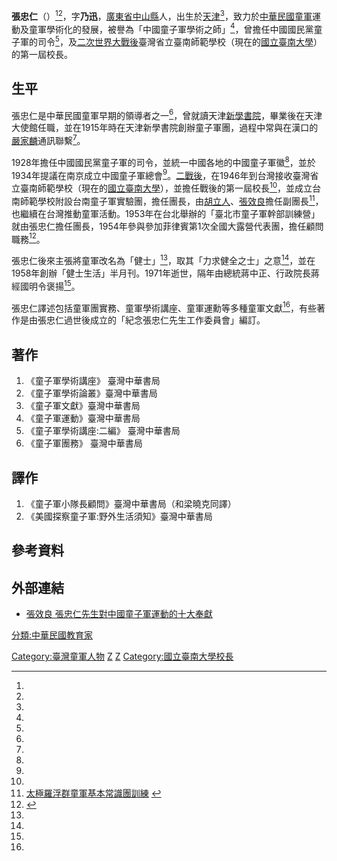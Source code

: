 {{Infobox Person
| image = 1929年 张忠仁.png
| name = 張忠仁
| sex = 男
| birth_date = {{birth date|1898|2|25}}
| birth_place = {{QING|天津府}}
| death_date = {{death date and age|1971|11|17|1898|2|25}}
| death_place = {{ROC|臺灣省}}[[臺北縣|臺北縣]]
| nationality = {{ROC}}
| party = {{KMT}}
<!--| education = 大學畢業-->
| alma_mater = 天津[[新學書院|新學書院]]
}}
'''張忠仁'''（{{bd|1898年|2月25日|1971年|11月17日|catIdx=c張}}）<ref name="edu"/><ref name="新營"/>，字'''乃迅'''，[[廣東省_(中華民國)|廣東省]][[中山縣|中山縣]]人，出生於[[天津|天津]]<ref name="edu"/>，致力於[[中華民國童軍|中華民國童軍]]運動及童軍學術化的發展，被譽為「中國童子軍學術之師」<ref name="edu"/>，曾擔任中國國民黨童子軍的司令<ref name=moc/>，及[[臺灣戰後時期|二次世界大戰後]]臺灣省立臺南師範學校（現在的[[國立臺南大學|國立臺南大學]]）的第一屆校長。

==生平== 
張忠仁是中華民國童軍早期的領導者之一<ref name=fdms/>，曾就讀天津[[新學書院|新學書院]]，畢業後在天津大使館任職，並在1915年時在天津新學書院創辦童子軍團，過程中常與在漢口的[[嚴家麟|嚴家麟]]通訊聯繫<ref name="edu"/>。

1928年擔任中國國民黨童子軍的司令，並統一中國各地的中國童子軍徽<ref name=nryc971004/>，並於1934年提議在南京成立中國童子軍總會<ref name="edu"/>。[[臺灣戰後時期|二戰後]]，在1946年到台灣接收臺灣省立臺南師範學校（現在的[[國立臺南大學|國立臺南大學]]），並擔任戰後的第一屆校長<ref name=nutn/>，並成立台南師範學校附設台南童子軍實驗團，擔任團長，由[[胡立人|胡立人]]、[[張效良|張效良]]擔任副團長<ref>[http://www2.nuu.edu.tw/~rover/word/lesson/wisdom.doc 太極羅浮群童軍基本常識團訓練] {{webarchive|url=https://web.archive.org/web/20131002193020/http://www2.nuu.edu.tw/~rover/word/lesson/wisdom.doc |date=2013-10-02 }}</ref>，也繼續在台灣推動童軍活動。1953年在台北舉辦的「臺北市童子軍幹部訓練營」就由張忠仁擔任團長，1954年參與參加菲律賓第1次全國大露營代表團，擔任顧問職務<ref>{{Cite web |url=http://history.tpscout.org/events.php?y=041 |title=台北市童軍大事記 中華民國41年至45年 |access-date=2013-09-29 |archive-date=2020-09-25 |archive-url=https://web.archive.org/web/20200925053430/http://www.history.tpscout.org/events.php?y=041 |dead-url=no }}</ref>。

張忠仁後來主張將童軍改名為「健士」<ref name=edu_2/>，取其「力求健全之士」之意<ref name=sow/>，並在1958年創辦「健士生活」半月刊。1971年逝世，隔年由總統蔣中正、行政院長蔣經國明令褒揚<ref name=cca/>。

張忠仁譯述包括童軍團實務、童軍學術講座、童軍運勳等多種童軍文獻<ref name="edu"/>，有些著作是由張忠仁過世後成立的「紀念張忠仁先生工作委員會」編訂。

==著作==
#《童子軍學術講座》 臺灣中華書局
#《童子軍學術論叢》臺灣中華書局
#《童子軍文獻》臺灣中華書局
#《童子軍運動》臺灣中華書局
#《童子軍學術講座:二編》 臺灣中華書局
#《童子軍團務》 臺灣中華書局

==譯作==
#《童子軍小隊長顧問》臺灣中華書局（和梁曉克同譯）
#《美國探察童子軍:野外生活須知》臺灣中華書局

==參考資料==
{{reflist|refs=
<ref name="edu">{{Cite web
 | url= https://market.cloud.edu.tw/content/junior/scouting/tc_jr/201/sourcemain.htm
 | title= 中國童子軍的創始
 | accessdate= 2013-09-28
 | work= 數位教學資源入口網
 | publisher= 中華民國教育部
 | archive-date= 2017-01-07
 | archive-url= https://web.archive.org/web/20170107170906/https://market.cloud.edu.tw/content/junior/scouting/tc_jr/201/sourcemain.htm
 | dead-url= no
 }}</ref>
<ref name="新營">[http://www.wretch.cc/blog/bj8518/14711151 新營市公所複式童軍團暨南新國中童軍團講義3]</ref>
<ref name=moc>{{Cite web| url=http://km.moc.gov.tw/myphoto/gallery1.asp?categoryid=52| title=中國童子軍| accessdate=2013-09-28| work=國家文化資料庫| publisher=中華民國文建會}}{{dead link|date=2018年2月 |bot=InternetArchiveBot |fix-attempted=yes }}</ref>
<ref name=fdms>{{Cite web
 |url        = http://120.107.155.67:8080/nryc/uploads/fdms/%E5%AD%B8%E8%A1%93%E8%AB%96%E5%A3%87/2005/2005%E5%B9%B4%E5%BA%8F%E8%A8%80.pdf
 |title      = 童軍學術化的實踐
 |accessdate = 2013-09-28
}}{{dead link|date=2018年2月 |bot=InternetArchiveBot |fix-attempted=yes }}</ref>
<ref name=nryc971004>{{Cite web
 |url        = http://120.107.155.67:8080/nryc/files/1/nryc-news/971004news.htm
 |title      = 第971004期羅浮活動快訊
 |accessdate = 2013-09-28
 |publisher  = 羅浮暨青年委員會
}}{{dead link|date=2018年2月 |bot=InternetArchiveBot |fix-attempted=yes }}</ref>
<ref name=nutn>{{Cite web
 | url= http://web.nutn.edu.tw/history/H1/A1/A1.htm
 | title= 戰後歷任校長
 | accessdate= 2013-09-28
 | publisher= 國立臺南大學
 | archive-date= 2016-03-04
 | archive-url= https://web.archive.org/web/20160304193240/http://web.nutn.edu.tw/history/H1/A1/A1.htm
 | dead-url= no
 }}</ref>
<ref name=edu_2>{{Cite web
 | url= http://content.edu.tw/junior/scouting/ul_edu/new_page_69.htm
 | title= 童子軍傳入中國的經過和早期的發展
 | author= 鍾南
 | accessdate= 2013-09-28
 | work= 數位教學資源入口網
 | publisher= 中華民國教育部
 | archive-url= https://web.archive.org/web/20141127035136/http://content.edu.tw/junior/scouting/ul_edu/new_page_69.htm
 | archive-date= 2014-11-27
 | dead-url= yes
 }}</ref>
<ref name=sow>{{Cite web
 | url= http://banyan.sow.org.tw/minsen/
 | title= 關於【民生健士會】─週年有感摘錄
 | accessdate= 2013-09-28
 | publisher= 民生健士會
 | archive-date= 2016-03-04
 | archive-url= https://web.archive.org/web/20160304123547/http://banyan.sow.org.tw/minsen/
 | dead-url= no
 }}</ref>
<ref name=cca>{{Cite web| url=http://nrch.cca.gov.tw/ccahome/search/search_meta.jsp?xml_id=0005906533| title=童子軍總會慶祝第四十八屆童軍節大會| accessdate=2013-09-28| work=國家文化資料庫| publisher=中華民國文化部| deadurl=yes| archiveurl=https://web.archive.org/web/20131002214055/http://nrch.cca.gov.tw/ccahome/search/search_meta.jsp?xml_id=0005906533| archivedate=2013-10-02}}</ref>
}}

==外部連結==
*[http://140.127.82.166/handle/987654321/1780 張效良 張忠仁先生對中國童子軍運動的十大奉獻]

{{Authority control}}
{{DEFAULTSORT:zhang}}
[[分類:中華民國教育家|分類:中華民國教育家]]
[[Category:臺灣童軍人物|Category:臺灣童軍人物]]
[[Category:廣東人|Z]]
[[Category:张姓|Z]]
[[Category:國立臺南大學校長|Category:國立臺南大學校長]]